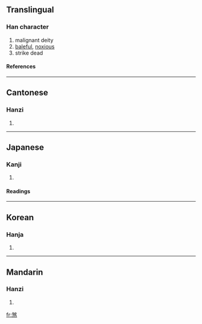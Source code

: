==Translingual==
===Han character===
{{Han char|rn=86|rad=火|as=09|sn=13|four=2833<sub>4</sub>|canj=弓大火 (NKF)}}
# malignant deity
# [[baleful]], [[noxious]]
# strike dead
====References====
{{Han ref|kx=0677.180|dkj=19210|dj=1088.060|hdz=32221.040|uh=715E|ud=29022|bh=B7D9|bd=47065}}

----
==Cantonese==
===Hanzi===
{{yue-hanzi|jyut=|y=saat3}}
# {{defn|Cantonese}}

----
==Japanese==
===Kanji===
{{ja-kanji|grade=|rs=火09}}
# {{defn|Japanese}} 
====Readings====
{{ja-readings|on=[[さつ]] (satsu), [[さい]] (sai), [[せつ]] (setsu)|kun=[[ころす]] (korosu)}}

----
==Korean==
===Hanja===
{{ko-hanja|hangeul=살|eumhun=|rv=sal|mr=sal|y=sal}}
# {{defn|Korean}}

----
==Mandarin==
===Hanzi===
{{cmn-hanzi|pin=[[shā]] (sha1), [[shà]] (sha4)|wg=sha<sup>1</sup>, sha<sup>4</sup>}}
# {{defn|Mandarin}}

[[fr:煞]]